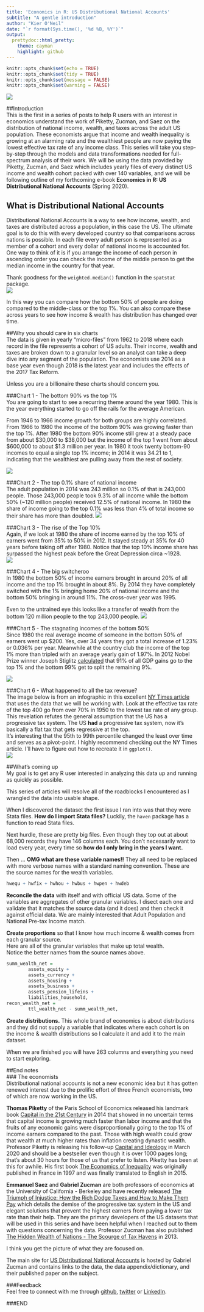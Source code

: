 ```yaml
---
title: 'Economics in R: US Distributional National Accounts'
subtitle: "A gentle introduction"
author: "Kier O'Neil"
date: "`r format(Sys.time(), '%d %B, %Y')`"
output:
  prettydoc::html_pretty:
    theme: cayman
    highlight: github
---
```

```r
knitr::opts_chunk$set(echo = TRUE)
knitr::opts_chunk$set(tidy = TRUE)
knitr::opts_chunk$set(message = FALSE)
knitr::opts_chunk$set(warning = FALSE)
```


![](images/Vertical 3D version_small.png)

##Introduction  
This is the first in a series of posts to help R users with an interest in economics understand the work of Piketty, Zucman, and Saez on the distribution of national income, wealth, and taxes across the adult US population. These economists argue that income and wealth inequality is growing at an alarming rate and the wealthiest people are now paying the lowest effective tax rate of any income class. This series will take you step-by-step through the models and data transformations needed for full-spectrum analysis of their work. We will be using the data provided by Piketty, Zucman, and Saez which includes yearly files of every distinct US income and wealth cohort packed with over 140 variables, and we will be following outline of my forthcoming e-book **Economics in R: US Distributional National Accounts** (Spring 2020).

## What is Distributional National Accounts  
Distributional National Accounts is a way to see how income, wealth, and taxes are distributed across a population, in this case the US.  The ultimate goal is to do this with every developed country so that comparisons across nations is possible. In each file every adult person is represented as a member of a cohort and every dollar of national income is accounted for.  One way to think of it is if you arrange the income of each person in ascending order you can check the income of the middle person to get the median income in the country for that year.    

Thank goodness for the `weighted.median()` function in the `spatstat` package.  
![](images/Median_income_wealth.png)

In this way you can compare how the bottom 50% of people are doing compared to the middle-class or the top 1%.  You can also compare these across years to see how income & wealth has distribution has changed over time.  


##Why you should care in six charts  
The data is given in yearly "micro-files" from 1962 to 2018 where each record in the file represents a cohort of US adults.  Their income, wealth and taxes are broken down to a granular level so an analyst can take a deep dive into any segment of the population.  The economists use 2014 as a base year even though 2018 is the latest year and includes the effects of the 2017 Tax Reform.  

Unless you are a billionaire these charts should concern you.  

###Chart 1 - The bottom 90% vs the top 1%  
You are going to start to see a recurring theme around the year 1980.  This is the year everything started to go off the rails for the average American.  

From 1946 to 1966 income growth for both groups are highly correlated. From 1966 to 1980 the income of the bottom 90% was growing faster than the top 1%.  After 1980 the bottom 90% income still grew at a steady pace from about $30,000 to $38,000 but the income of the top 1 went from about $600,000 to about $1.3 million per year.  In 1980 it took twenty bottom-90 incomes to equal a single top 1% income; in 2014 it was 34.21 to 1, indicating that the wealthiest are pulling away from the rest of society.

![](images/income_pretax_90_1.png)

###Chart 2 - The top 0.1% share of national income  
The adult population in 2014 was 243 million so 0.1% of that is 243,000 people.  Those 243,000 people took 9.3% of all income while the bottom 50% (~120 million people) received 12.5% of national income. 
In 1980 the share of income going to the top 0.1% was less than 4% of total income so their share has more than doubled. 
![](images/income_share_top001.png)

###Chart 3 - The rise of the Top 10%  
Again, if we look at 1980 the share of income earned by the top 10% of earners went from 35% to 50% in 2012.  It stayed steady at 35% for 40 years before taking off after 1980. 
Notice that the top 10% income share has surpassed the highest peak before the Great Depression circa ~1928.  
![](images/income_share_top_10.png)

###Chart 4 - The big switcheroo  
In 1980 the bottom 50% of income earners brought in around 20% of all income and the top 1% brought in about 8%.  By 2014 they have completely switched with the 1% bringing home 20% of national income and the bottom 50% bringing in around 11%.  The cross-over year was 1995.  

Even to the untrained eye this looks like a transfer of wealth from the bottom 120 million people to the top 243,000 people. 
![](images/income_share_50_1.png)

###Chart 5 - The stagnating incomes of the bottom 50%  
Since 1980 the real average income of someone in the bottom 50% of earners went up $200.  Yes, over 34 years they got a total increase of 1.23% or 0.036% per year.  Meanwhile at the country club the income of the top 1% more than tripled with an average yearly gain of 1.97%.  In 2012 Nobel Prize winner Joseph Stiglitz [calculated](https://www.vanityfair.com/news/2012/05/joseph-stiglitz-the-price-on-inequality) that 91% of all GDP gains go to the top 1% and the bottom 99% get to split the remaining 9%. 

![](images/real_income_50_1.png)

###Chart 6 - What happened to all the tax revenue?  
The image below is from an infographic in this excellent [NY Times article](https://www.nytimes.com/interactive/2019/10/06/opinion/income-tax-rate-wealthy.html) that uses the data that we will be working with.  Look at the effective tax rate of the top 400 go from over 70% in 1950 to the lowest tax rate of any group.  This revelation refutes the general assumption that the US has a progressive tax system.  The US **had** a progressive tax system, now it's basically a flat tax that gets regressive at the top.  
It's interesting that the 95th to 99th percentile changed the least over time and serves as a pivot-point.  I highly recommend checking out the NY Times article.  I'll have to figure out how to recreate it in `ggplot()`.  
![](images/NYTimes infographic.png)

##What's coming up  
My goal is to get any R user interested in analyzing this data up and running as quickly as possible.    

This series of articles will resolve all of the roadblocks I encountered as I wrangled the data into usable shape.  

When I discovered the dataset the first issue I ran into was that they were Stata files. **How do I import Stata files?**  Luckily, the `haven` package has a function to read Stata files.  

Next hurdle, these are pretty big files. Even though they top out at about 68,000 records they have 146 columns each.  You don't necessarily want to load every year, every time so **how do I only bring in the years I want.**  

Then ... **OMG what are these variable names!!**  They all need to be replaced with more verbose names with a standard naming convention.  These are the source names for the wealth variables.  
```r
hwequ + hwfix + hwhou + hwbus + hwpen + hwdeb
```


**Reconcile the data** with itself and with official US data.  Some of the variables are aggregates of other granular variables.  I disect each one and validate that it matches the source data (and it does) and then check it against official data.  We are mainly interested that Adult Population and National Pre-tax Income match.  

**Create proportions** so that I know how much income & wealth comes from each granular source.  
Here are all of the granular variables that make up total wealth.  
Notice the better names from the source names above.  
```r
summ_wealth_net = 
        assets_equity +
        assets_currency +
        assets_housing +
        assets_business +
        assets_pension_lifeins +
        liabilities_household, 
recon_wealth_net = 
        ttl_wealth_net - summ_wealth_net,
```


**Create distributions.**  This whole brand of economics is about distributions and they did not supply a variable that indicates where each cohort is on the income & wealth distributions so I calculate it and add it to the main dataset. 

When we are finished you will have 263 columns and everything you need to start exploring.  

##End notes  
### The economists  
Distributional national accounts is not a new economic idea but it has gotten renewed interest due to the prolific effort of three French economists, two of which are now working in the US.  

**Thomas Piketty** of the Paris School of Economics released his landmark book [Capital in the 21st Century](https://www.amazon.com/Capital-Twenty-First-Century-Thomas-Piketty-ebook/dp/B074DVRW88/ref=pd_sim_351_1/134-2855640-8324869?_encoding=UTF8&pd_rd_i=B074DVRW88&pd_rd_r=0379234b-5bf2-41dd-84a0-a96590f914cb&pd_rd_w=qjXh7&pd_rd_wg=y4Qj9&pf_rd_p=65e3eab0-d81f-4a76-93ff-f0b7b1d6cd3d&pf_rd_r=M7SJ2E2DQHXTFXFJC0HD&psc=1&refRID=M7SJ2E2DQHXTFXFJC0HD) in 2014 that showed in no uncertain terms that capital income is growing much faster than labor income and that the fruits of any economic gains were disproportionally going to the top 1% of income earners compared to the past. Those with high wealth could grow that wealth at much higher rates than inflation creating dynastic wealth.  Professor Piketty is releasing his follow-up [Capital and Ideology](https://www.amazon.com/Capital-Ideology-Thomas-Piketty-ebook/dp/B082DKPPP1/ref=pd_sim_351_2/134-2855640-8324869?_encoding=UTF8&pd_rd_i=B082DKPPP1&pd_rd_r=713415f8-9455-4197-b284-44bf33a50c2e&pd_rd_w=mtgxe&pd_rd_wg=0i4kh&pf_rd_p=65e3eab0-d81f-4a76-93ff-f0b7b1d6cd3d&pf_rd_r=K9MKY7TXTGXB5P0M9NBT&psc=1&refRID=K9MKY7TXTGXB5P0M9NBT) in March 2020 and should be a bestseller even though it is over 1000 pages long; that's about 30 hours for those of us that prefer to listen.  Piketty has been at this for awhile.  His first book [The Economics of Inequality](https://www.amazon.com/Economics-Inequality-Thomas-Piketty-ebook/dp/B013HZ8U0G/ref=pd_sim_351_1/134-2855640-8324869?_encoding=UTF8&pd_rd_i=B013HZ8U0G&pd_rd_r=44499a69-94a6-4721-b93f-b58904c992ce&pd_rd_w=z66Cv&pd_rd_wg=d1pzH&pf_rd_p=65e3eab0-d81f-4a76-93ff-f0b7b1d6cd3d&pf_rd_r=TJKFD9CY8KWSYTMDQ4X9&psc=1&refRID=TJKFD9CY8KWSYTMDQ4X9) was originally published in France in 1997 and was finally translated to English in 2015. 

**Emmanuel Saez** and **Gabriel Zucman** are both professors of economics at the University of California - Berkeley and have recently released [The Triumph of Injustice: How the Rich Dodge Taxes and How to Make Them Pay](https://www.amazon.com/Triumph-Injustice-Rich-Dodge-Taxes-dp-1324002727/dp/1324002727/ref=mt_hardcover?_encoding=UTF8&me=&qid=) which details the demise of the progressive tax system in the US and elegant solutions that prevent the highest earners from paying a lower tax rate than their help.  They are the primary developers of the US datasets that will be used in this series and have been helpful when I reached out to them with questions concerning the data.  Professor Zucman has also published [The Hidden Wealth of Nations - The Scourge of Tax Havens](https://www.amazon.com/gp/product/022642264X/ref=dbs_a_def_rwt_bibl_vppi_i1) in 2013.  

I think you get the picture of what they are focused on. 

The main site for [US Distributional National Accounts](http://gabriel-zucman.eu/usdina/) is hosted by Gabriel Zucman and contains links to the data, the data appendix/dictionary, and their published paper on the subject.   

###Feedback  
Feel free to connect with me through [github](https://github.com/kieroneil/Distributional-National-Accounts), [twitter](@kieroneil) or [LinkedIn](https://www.linkedin.com/in/kier-oneil-data-scientist).  

###END


